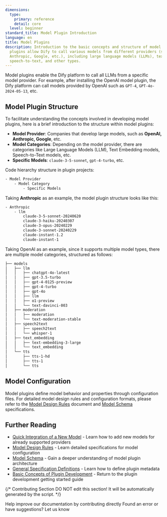 ```yaml
---
dimensions:
  type:
    primary: reference
    detail: core
  level: beginner
standard_title: Model Plugin Introduction
language: en
title: Model Plugins
description: Introduction to the basic concepts and structure of model plugins. Model
  plugins allow Dify to call various models from different providers (such as OpenAI,
  Anthropic, Google, etc.), including large language models (LLMs), text embeddings,
  speech-to-text, and other types.
---
```


Model plugins enable the Dify platform to call all LLMs from a specific model provider. For example, after installing the OpenAI model plugin, the Dify platform can call models provided by OpenAI such as `GPT-4`, `GPT-4o-2024-05-13`, etc.

## Model Plugin Structure

To facilitate understanding the concepts involved in developing model plugins, here is a brief introduction to the structure within model plugins:

-   **Model Provider**: Companies that develop large models, such as **OpenAI, Anthropic, Google**, etc.
-   **Model Categories**: Depending on the model provider, there are categories like Large Language Models (LLM), Text Embedding models, Speech-to-Text models, etc.
-   **Specific Models**: `claude-3-5-sonnet`, `gpt-4-turbo`, etc.

Code hierarchy structure in plugin projects:

```bash
- Model Provider
    - Model Category
        - Specific Models
```

Taking **Anthropic** as an example, the model plugin structure looks like this:

```bash
- Anthropic
    - llm
        claude-3-5-sonnet-20240620
        claude-3-haiku-20240307
        claude-3-opus-20240229
        claude-3-sonnet-20240229
        claude-instant-1.2
        claude-instant-1
```

Taking OpenAI as an example, since it supports multiple model types, there are multiple model categories, structured as follows:

```bash
├── models
│   ├── llm
│   │   ├── chatgpt-4o-latest
│   │   ├── gpt-3.5-turbo
│   │   ├── gpt-4-0125-preview
│   │   ├── gpt-4-turbo
│   │   ├── gpt-4o
│   │   ├── llm
│   │   ├── o1-preview
│   │   └── text-davinci-003
│   ├── moderation
│   │   ├── moderation
│   │   └── text-moderation-stable
│   ├── speech2text
│   │   ├── speech2text
│   │   └── whisper-1
│   ├── text_embedding
│   │   ├── text-embedding-3-large
│   │   └── text_embedding
│   └── tts
│       ├── tts-1-hd
│       ├── tts-1
│       └── tts
```

## Model Configuration

Model plugins define model behavior and properties through configuration files. For detailed model design rules and configuration formats, please refer to the [Model Design Rules](/plugin_dev_en/0411-model-designing-rules.en) document and [Model Schema](/plugin_dev_en/0412-model-schema.en) specifications.

## Further Reading

-   [Quick Integration of a New Model](/plugin_dev_en/0211-getting-started-new-model.en) - Learn how to add new models for already supported providers
-   [Model Design Rules](/plugin_dev_en/0411-model-designing-rules.en) - Learn detailed specifications for model configuration
-   [Model Schema](/plugin_dev_en/0412-model-schema.en) - Gain a deeper understanding of model plugin architecture
-   [General Specification Definitions](/plugin_dev_en/0411-general-specifications.en) - Learn how to define plugin metadata
-   [Basic Concepts of Plugin Development](/plugin_dev_en/0111-getting-started-dify-plugin.en) - Return to the plugin development getting started guide

{/*
Contributing Section
DO NOT edit this section!
It will be automatically generated by the script.
*/}

<CardGroup cols="2">
    <Card
        title="Edit this page"
        icon="pen-to-square"
        href="https://github.com/langgenius/dify-docs-mintlify/edit/main/plugin_dev_en/0411-model-plugin-introduction.en.mdx"
    >
        Help improve our documentation by contributing directly
    </Card>
    <Card
        title="Report an issue"
        icon="github"
        href="https://github.com/langgenius/dify-docs-mintlify/issues/new?title=Documentation%20Issue%3A%20model-plugin-introduction&body=%23%23%20Issue%20Description%0A%3C%21--%20Please%20briefly%20describe%20the%20issue%20you%20found%20--%3E%0A%0A%23%23%20Page%20Link%0Ahttps%3A%2F%2Fgithub.com%2Flanggenius%2Fdify-docs-mintlify%2Fblob%2Fmain%2Fplugin_dev_en%2F0411-model-plugin-introduction.en.mdx%0A%0A%23%23%20Suggested%20Changes%0A%3C%21--%20If%20you%20have%20specific%20suggestions%20for%20changes%2C%20please%20describe%20them%20here%20--%3E%0A%0A%3C%21--%20Thank%20you%20for%20helping%20improve%20our%20documentation%21%20--%3E"
    >
        Found an error or have suggestions? Let us know
    </Card>
</CardGroup>
